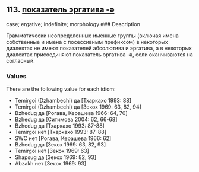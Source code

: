## 113. <a href =  'https://agricolamz.github.io/The_Circassian_Isoglosses_Database/113.html'>показатель эргатива -ə</a>
case; ergative; indefinite; morphology
### Description

Грамматически неопределенные именные группы (включая имена собственные и имена с посессивным префиксом) в некоторых диалектах не имеют показателей абсолютива и эргатива, а в некоторых диалектах присоединяют показатель эргатива -ə, если оканчиваются на согласный.

### Values
There are the following value for each idiom:

* Temirgoi (Dzhambechi) да [Тхаркахо 1993: 88] 
* Temirgoi (Dzhambechi) да [Зекох 1969: 63, 82, 94] 
* Bzhedug  да [Рогава, Керашева 1966: 64, 70] 
* Bzhedug  да [Ситимова 2004: 62, 66-68] 
* Bzhedug  да [Тхаркахо 1993: 87-88] 
* Temirgoi  нет [Тхаркахо 1993: 87-88] 
* SWC  нет [Рогава, Керашева 1966: 62] 
* Bzhedug  да [Зекох 1969: 63, 82, 93] 
* Temirgoi  нет [Зекох 1969: 63] 
* Shapsug  да [Зекох 1969: 82, 93] 
* Abzakh  нет [Зекох 1969: 93] 

